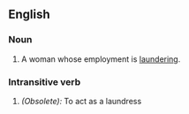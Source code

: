 ==English==
===Noun===
#A woman whose employment is [[laundering]].
===Intransitive verb===
#''(Obsolete):'' To act as a laundress
